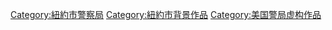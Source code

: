 [[Category:紐約市警察局|Category:紐約市警察局]]
[[Category:紐約市背景作品|Category:紐約市背景作品]]
[[Category:美国警局虚构作品|Category:美国警局虚构作品]]